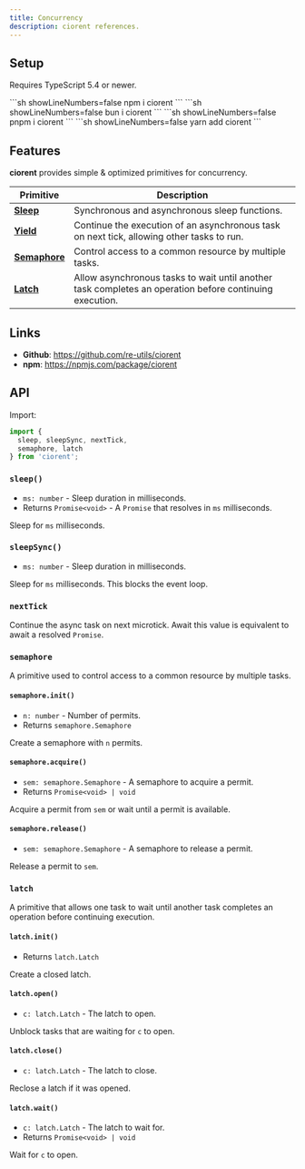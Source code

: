 ```yaml
---
title: Concurrency
description: ciorent references.
---
```


## Setup
Requires TypeScript 5.4 or newer.

<Tabs syncKey='packageManager'>
  <TabItem label='npm' icon='seti:npm'>
    ```sh showLineNumbers=false
    npm i ciorent
    ```
  </TabItem>
  <TabItem label='bun' icon='bun'>
    ```sh showLineNumbers=false
    bun i ciorent
    ```
  </TabItem>
  <TabItem label='pnpm' icon='pnpm'>
    ```sh showLineNumbers=false
    pnpm i ciorent
    ```
  </TabItem>
  <TabItem label='yarn' icon='seti:yarn'>
    ```sh showLineNumbers=false
    yarn add ciorent
    ```
  </TabItem>
</Tabs>

## Features
**ciorent** provides simple & optimized primitives for concurrency.

| Primitive | Description |
|---|---|
| [**Sleep**](../sleep) | Synchronous and asynchronous sleep functions. |
| [**Yield**](../yield) | Continue the execution of an asynchronous task on next tick, allowing other tasks to run. |
| [**Semaphore**](../semaphore) | Control access to a common resource by multiple tasks. |
| [**Latch**](../latch) | Allow asynchronous tasks to wait until another task completes an operation before continuing execution. |

## Links
- **Github**: https://github.com/re-utils/ciorent
- **npm**: https://npmjs.com/package/ciorent

## API
Import:
```ts
import {
  sleep, sleepSync, nextTick,
  semaphore, latch
} from 'ciorent';
```

### `sleep()`
- `ms: number` - Sleep duration in milliseconds.
- Returns `Promise<void>` - A `Promise` that resolves in `ms` milliseconds.

Sleep for `ms` milliseconds.

### `sleepSync()`
- `ms: number` - Sleep duration in milliseconds.

Sleep for `ms` milliseconds. This blocks the event loop.

### `nextTick`
Continue the async task on next microtick. Await this value is equivalent to await a resolved `Promise`.

### `semaphore`
A primitive used to control access to a common resource by multiple tasks.

#### `semaphore.init()`
- `n: number` - Number of permits.
- Returns `semaphore.Semaphore`

Create a semaphore with `n` permits.

#### `semaphore.acquire()`
- `sem: semaphore.Semaphore` - A semaphore to acquire a permit.
- Returns `Promise<void> | void`

Acquire a permit from `sem` or wait until a permit is available.

#### `semaphore.release()`
- `sem: semaphore.Semaphore` - A semaphore to release a permit.

Release a permit to `sem`.

### `latch`
A primitive that allows one task to wait until another task completes an operation before continuing execution.

#### `latch.init()`
- Returns `latch.Latch`

Create a closed latch.

#### `latch.open()`
- `c: latch.Latch` - The latch to open.

Unblock tasks that are waiting for `c` to open.

#### `latch.close()`
- `c: latch.Latch` - The latch to close.

Reclose a latch if it was opened.

#### `latch.wait()`
- `c: latch.Latch` - The latch to wait for.
- Returns `Promise<void> | void`

Wait for `c` to open.
